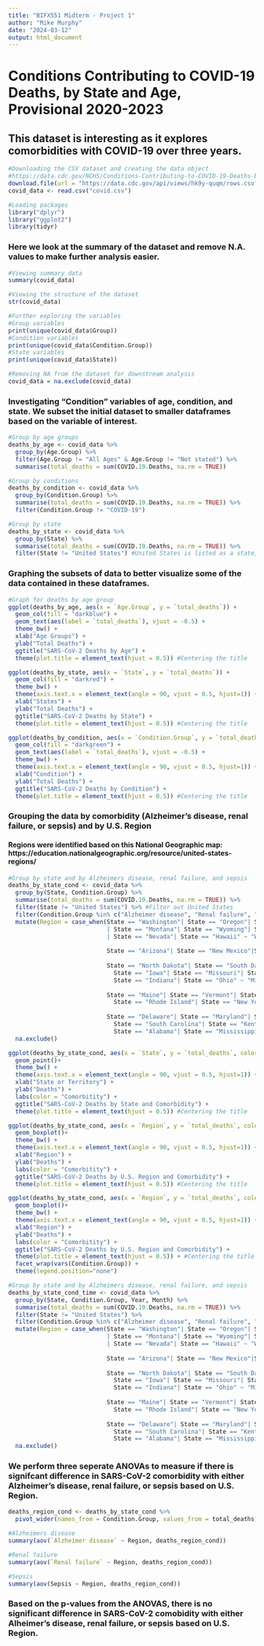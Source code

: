 ```yaml
---
title: "BIFX551 Midterm - Project 1"
author: "Mike Murphy"
date: "2024-03-12"
output: html_document
---
```

# Conditions Contributing to COVID-19 Deaths, by State and Age, Provisional 2020-2023
## This dataset is interesting as it explores comorbidities with COVID-19 over three years. 

```r
#Downloading the CSV dataset and creating the data object
#https://data.cdc.gov/NCHS/Conditions-Contributing-to-COVID-19-Deaths-by-Stat/hk9y-quqm/about_data
download.file(url = "https://data.cdc.gov/api/views/hk9y-quqm/rows.csv?accessType=DOWNLOAD", "covid.csv")
covid_data <- read.csv("covid.csv")
```

```r
#Loading packages
library("dplyr")
library("ggplot2")
library(tidyr)
```

### Here we look at the summary of the dataset and remove N.A. values to make further analysis easier. 

```r
#Viewing summary data
summary(covid_data)

#Viewing the structure of the dataset
str(covid_data)

#Further exploring the variables
#Group variables
print(unique(covid_data$Group))
#Condition variables
print(unique(covid_data$Condition.Group))
#State variables
print(unique(covid_data$State))

#Removing NA from the dataset for downstream analysis
covid_data = na.exclude(covid_data)
```
### Investigating "Condition" variables of age, condition, and state. We subset the initial dataset to smaller dataframes based on the variable of interest.

```r
#Group by age groups
deaths_by_age <- covid_data %>% 
  group_by(Age.Group) %>%
  filter(Age.Group != "All Ages" & Age.Group != "Not stated") %>%
  summarise(total_deaths = sum(COVID.19.Deaths, na.rm = TRUE))

#Group by conditions
deaths_by_condition <- covid_data %>% 
  group_by(Condition.Group) %>%
  summarise(total_deaths = sum(COVID.19.Deaths, na.rm = TRUE)) %>%
  filter(Condition.Group != "COVID-19")

#Group by state
deaths_by_state <- covid_data %>% 
  group_by(State) %>%
  summarise(total_deaths = sum(COVID.19.Deaths, na.rm = TRUE)) %>%
  filter(State != "United States") #United States is listed as a state, filtering it to not skew the rest of the data
```

### Graphing the subsets of data to better visualize some of the data contained in these dataframes. 

```r
#Graph for deaths by age group
ggplot(deaths_by_age, aes(x = `Age.Group`, y = `total_deaths`)) + 
  geom_col(fill = "darkblue") +
  geom_text(aes(label = `total_deaths`), vjust = -0.5) + 
  theme_bw() +
  xlab("Age Groups") + 
  ylab("Total Deaths") + 
  ggtitle("SARS-CoV-2 Deaths by Age") +
  theme(plot.title = element_text(hjust = 0.5)) #Centering the title
```
```r
ggplot(deaths_by_state, aes(x = `State`, y = `total_deaths`)) + 
  geom_col(fill = "darkred") +
  theme_bw() +
  theme(axis.text.x = element_text(angle = 90, vjust = 0.5, hjust=1)) +  #Adjusted x-axis to better see the State names
  xlab("States") + 
  ylab("Total Deaths") + 
  ggtitle("SARS-CoV-2 Deaths by State") +
  theme(plot.title = element_text(hjust = 0.5)) #Centering the title
```


```r
ggplot(deaths_by_condition, aes(x = `Condition.Group`, y = `total_deaths`)) + 
  geom_col(fill = "darkgreen") +
  geom_text(aes(label = `total_deaths`), vjust = -0.5) + 
  theme_bw() +
  theme(axis.text.x = element_text(angle = 90, vjust = 0.5, hjust=1)) +  #Adjusted x-axis to better see the Condition names
  xlab("Condition") + 
  ylab("Total Deaths") + 
  ggtitle("SARS-CoV-2 Deaths by Condition") +
  theme(plot.title = element_text(hjust = 0.5)) #Centering the title
```

### Grouping the data by comorbidity (Alzheimer's disease, renal failure, or sepsis) and by U.S. Region
#### Regions were identified based on this National Geographic map: https://education.nationalgeographic.org/resource/united-states-regions/

```r
#Group by state and by Alzheimers disease, renal failure, and sepsis
deaths_by_state_cond <- covid_data %>% 
  group_by(State, Condition.Group) %>%
  summarise(total_deaths = sum(COVID.19.Deaths, na.rm = TRUE)) %>%
  filter(State != "United States") %>% #Filter out United States
  filter(Condition.Group %in% c("Alzheimer disease", "Renal failure", "Sepsis")) %>% #Looking into 3 conditions not commonly associated with SARS-CoV-2 death
  mutate(Region = case_when(State == "Washington"| State == "Oregon"| State == "California"| State == "Alaska"| State == "Idaho"
                            | State == "Montana"| State == "Wyoming"| State == "Utah"| State == "Colorado"
                            | State == "Nevada"| State == "Hawaii" ~ "West",
                            
                            State == "Arizona"| State == "New Mexico"|State == "Oklahoma"| State == "Texas" ~ "Southwest",
                            
                            State == "North Dakota"| State == "South Dakota"| State == "Nebraska"| State == "Kansas"| State == "Minnesota"|
                              State == "Iowa"| State == "Missouri"| State == "Wisconsin"| State == "Illinois"| State == "Michigan"|
                              State == "Indiana"| State == "Ohio" ~ "Midwest",
                            
                            State == "Maine"| State == "Vermont"| State == "New Hampshire"| State == "Massachusetts"| State == "Connecticut"|
                              State == "Rhode Island"| State == "New York"| State == "New Jersey"| State == "Pennsylvania" ~ "Northeast",
                            
                            State == "Delaware"| State == "Maryland"| State == "Virginia"| State == "West Virginia"| State == "North Carolina"|
                              State == "South Carolina"| State == "Kentucky"| State == "Tennessee"| State == "Georgia"| State == "Florida"|
                              State == "Alabama"| State == "Mississippi"| State == "Louisiana"| State == "Arkansas"  ~ "Southeast")) %>%
  na.exclude()

ggplot(deaths_by_state_cond, aes(x = `State`, y = `total_deaths`, color = `Condition.Group`)) + 
  geom_point()+
  theme_bw() + 
  theme(axis.text.x = element_text(angle = 90, vjust = 0.5, hjust=1)) + #Adjusted x-axis to better see the State names
  xlab("State or Territory") + 
  ylab("Deaths") + 
  labs(color = "Comorbitity") + 
  ggtitle("SARS-CoV-2 Deaths by State and Comorbidity") + 
  theme(plot.title = element_text(hjust = 0.5)) #Centering the title
```
```r
ggplot(deaths_by_state_cond, aes(x = `Region`, y = `total_deaths`, color = `Condition.Group`)) + 
  geom_boxplot()+
  theme_bw() + 
  theme(axis.text.x = element_text(angle = 90, vjust = 0.5, hjust=1)) + 
  xlab("Region") + 
  ylab("Deaths") + 
  labs(color = "Comorbitity") + 
  ggtitle("SARS-CoV-2 Deaths by U.S. Region and Comorbidity") + 
  theme(plot.title = element_text(hjust = 0.5)) #Centering the title

ggplot(deaths_by_state_cond, aes(x = `Region`, y = `total_deaths`, color = `Condition.Group`)) + 
  geom_boxplot()+
  theme_bw() + 
  theme(axis.text.x = element_text(angle = 90, vjust = 0.5, hjust=1)) + 
  xlab("Region") + 
  ylab("Deaths") + 
  labs(color = "Comorbitity") + 
  ggtitle("SARS-CoV-2 Deaths by U.S. Region and Comorbidity") + 
  theme(plot.title = element_text(hjust = 0.5)) + #Centering the title
  facet_wrap(vars(Condition.Group)) + 
  theme(legend.position="none")

```
```r
#Group by state and by Alzheimers disease, renal failure, and sepsis
deaths_by_state_cond_time <- covid_data %>% 
  group_by(State, Condition.Group, Year, Month) %>%
  summarise(total_deaths = sum(COVID.19.Deaths, na.rm = TRUE)) %>%
  filter(State != "United States") %>%
  filter(Condition.Group %in% c("Alzheimer disease", "Renal failure", "Sepsis")) %>% #Looking into 3 conditions not commonly associated with SARS-CoV-2 death
  mutate(Region = case_when(State == "Washington"| State == "Oregon"| State == "California"| State == "Alaska"| State == "Idaho"
                            | State == "Montana"| State == "Wyoming"| State == "Utah"| State == "Colorado"
                            | State == "Nevada"| State == "Hawaii" ~ "West",
                            
                            State == "Arizona"| State == "New Mexico"|State == "Oklahoma"| State == "Texas" ~ "Southwest",
                            
                            State == "North Dakota"| State == "South Dakota"| State == "Nebraska"| State == "Kansas"| State == "Minnesota"|
                              State == "Iowa"| State == "Missouri"| State == "Wisconsin"| State == "Illinois"| State == "Michigan"|
                              State == "Indiana"| State == "Ohio" ~ "Midwest",
                            
                            State == "Maine"| State == "Vermont"| State == "New Hampshire"| State == "Massachusetts"| State == "Connecticut"|
                              State == "Rhode Island"| State == "New York"| State == "New Jersey"| State == "Pennsylvania" ~ "Northeast",
                            
                            State == "Delaware"| State == "Maryland"| State == "Virginia"| State == "West Virginia"| State == "North Carolina"|
                              State == "South Carolina"| State == "Kentucky"| State == "Tennessee"| State == "Georgia"| State == "Florida"|
                              State == "Alabama"| State == "Mississippi"| State == "Louisiana"| State == "Arkansas"  ~ "Southeast")) %>%
  na.exclude()


```

### We perform three seperate ANOVAs to measure if there is signifcant difference in SARS-CoV-2 comorbidity with either Alzheimer's disease, renal failure, or sepsis based on U.S. Region. 
```r
deaths_region_cond <- deaths_by_state_cond %>%
  pivot_wider(names_from = Condition.Group, values_from = total_deaths)

#Alzheimers disease
summary(aov(`Alzheimer disease` ~ Region, deaths_region_cond))

#Renal failure
summary(aov(`Renal failure` ~ Region, deaths_region_cond))

#Sepsis
summary(aov(Sepsis ~ Region, deaths_region_cond))
```

### Based on the p-values from the ANOVAS, there is no significant difference in SARS-CoV-2 comobidity with either Alheimer's disease, renal failure, or sepsis based on U.S. Region.